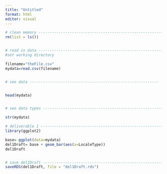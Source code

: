```yaml
---
title: "Untitled"
format: html
editor: visual
---
```


```r
# clean memory ------------------------------------------------------------
rm(list = ls())


# read in data ------------------------------------------------------------
#set working directory

filename="theFile.csv"
mydata=read.csv(filename)


# see data ----------------------------------------------------------


head(mydata)


# see data types ----------------------------------------------------------

str(mydata)

# deliverable 1 ----------------------------------------------------------
library(ggplot2)

base= ggplot(data=mydata) 
del1Draft= base + geom_bar(aes(x=LocaleType))
del1Draft


# save del1Draft ----------------------------------------------------------
saveRDS(del1Draft, file = "del1Draft.rds")

```

